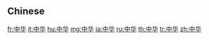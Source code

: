 {{also|中華}}
==Chinese==
{{zh-see|中華}}

[[fr:中华]]
[[it:中华]]
[[hu:中华]]
[[mg:中华]]
[[ja:中华]]
[[ru:中华]]
[[th:中华]]
[[tr:中华]]
[[zh:中华]]